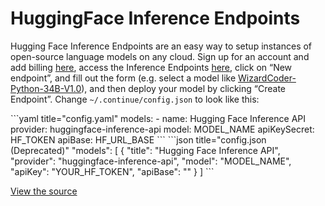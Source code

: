 
# HuggingFace Inference Endpoints

Hugging Face Inference Endpoints are an easy way to setup instances of open-source language models on any cloud. Sign up for an account and add billing [here](https://huggingface.co/settings/billing), access the Inference Endpoints [here](https://ui.endpoints.huggingface.co), click on “New endpoint”, and fill out the form (e.g. select a model like [WizardCoder-Python-34B-V1.0](https://huggingface.co/WizardLM/WizardCoder-Python-34B-V1.0)), and then deploy your model by clicking “Create Endpoint”. Change `~/.continue/config.json` to look like this:

<Tabs groupId="config-example">
	<TabItem value="yaml" label="YAML">
		```yaml title="config.yaml"
		models:
		  - name: Hugging Face Inference API
		    provider: huggingface-inference-api
		    model: MODEL_NAME
		    apiKeySecret: HF_TOKEN
		    apiBase: HF_URL_BASE
		```
	</TabItem>
	<TabItem value="json" label="JSON">
		```json title="config.json (Deprecated)"
  		"models": [
    		{
      			"title": "Hugging Face Inference API",
      			"provider": "huggingface-inference-api",
      			"model": "MODEL_NAME",
      			"apiKey": "YOUR_HF_TOKEN",
      			"apiBase": "<INFERENCE_API_ENDPOINT_URL>"
    		}
  		]
		```
	</TabItem>
</Tabs>

[View the source](https://github.com/continuedev/continue/blob/main/core/llm/llms/HuggingFaceInferenceAPI.ts)
